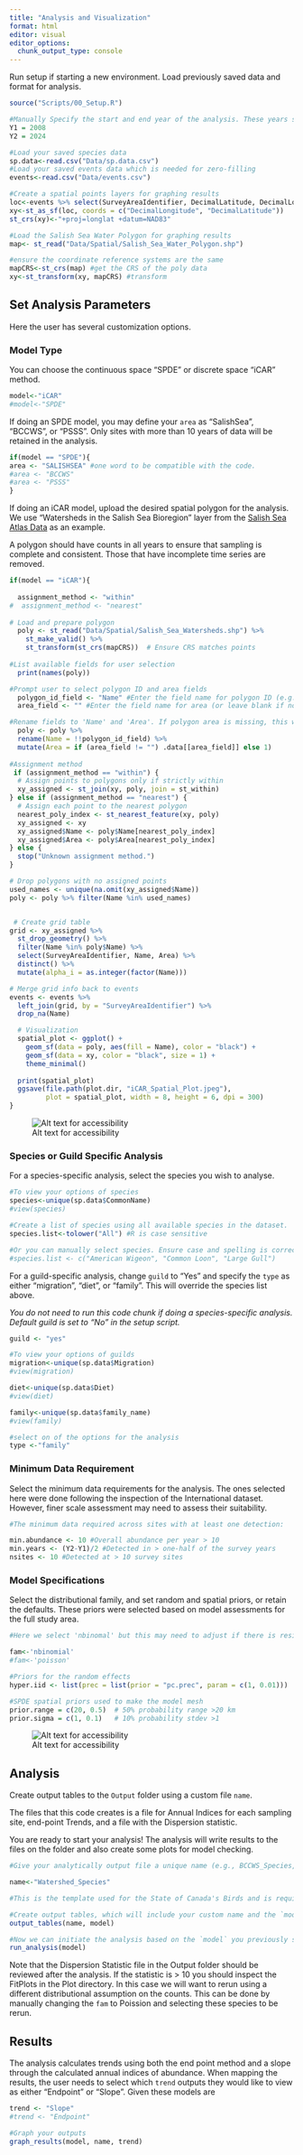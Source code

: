 ```yaml
---
title: "Analysis and Visualization"
format: html
editor: visual
editor_options: 
  chunk_output_type: console
---
```


Run setup if starting a new environment. Load previously saved data and format for analysis.

```r

source("Scripts/00_Setup.R")

#Manually Specify the start and end year of the analysis. These years should match those selected for the data cleaning scripts. 
Y1 = 2008
Y2 = 2024

#Load your saved species data 
sp.data<-read.csv("Data/sp.data.csv")
#Load your saved events data which is needed for zero-filling
events<-read.csv("Data/events.csv")

#Create a spatial points layers for graphing results
loc<-events %>% select(SurveyAreaIdentifier, DecimalLatitude, DecimalLongitude) %>% distinct()
xy<-st_as_sf(loc, coords = c("DecimalLongitude", "DecimalLatitude"))
st_crs(xy)<-"+proj=longlat +datum=NAD83"

#Load the Salish Sea Water Polygon for graphing results 
map<- st_read("Data/Spatial/Salish_Sea_Water_Polygon.shp")

#ensure the coordinate reference systems are the same
mapCRS<-st_crs(map) #get the CRS of the poly data
xy<-st_transform(xy, mapCRS) #transform 

```

## Set Analysis Parameters {#3.1Analysis}

Here the user has several customization options.

### Model Type {#3.1.1Analysis}

You can choose the continuous space "SPDE" or discrete space "iCAR" method.

```r

model<-"iCAR"
#model<-"SPDE"

```

If doing an SPDE model, you may define your `area` as "SalishSea", "BCCWS", or "PSSS". Only sites with more than 10 years of data will be retained in the analysis.

```r

if(model == "SPDE"){
area <- "SALISHSEA" #one word to be compatible with the code.
#area <- "BCCWS"
#area <- "PSSS"
}

```

If doing an iCAR model, upload the desired spatial polygon for the analysis. We use "Watersheds in the Salish Sea Bioregion" layer from the [Salish Sea Atlas Data](https://salish-sea-atlas-data-wwu.hub.arcgis.com/) as an example.

A polygon should have counts in all years to ensure that sampling is complete and consistent. Those that have incomplete time series are removed.

```r
if(model == "iCAR"){
  
  assignment_method <- "within"  
#  assignment_method <- "nearest"
  
# Load and prepare polygon
  poly <- st_read("Data/Spatial/Salish_Sea_Watersheds.shp") %>% 
    st_make_valid() %>% 
    st_transform(st_crs(mapCRS))  # Ensure CRS matches points
  
#List available fields for user selection
  print(names(poly))

#Prompt user to select polygon ID and area fields
  polygon_id_field <- "Name" #Enter the field name for polygon ID (e.g., 'WatershedID')
  area_field <- "" #Enter the field name for area (or leave blank if none or you desire equal weights)

#Rename fields to 'Name' and 'Area'. If polygon area is missing, this will be created and assigned to 1. Analytically, this means the "Study Area" trend will be equally weighted across all polygons. 
  poly <- poly %>%
  rename(Name = !!polygon_id_field) %>%
  mutate(Area = if (area_field != "") .data[[area_field]] else 1)
  
#Assignment method   
 if (assignment_method == "within") {
  # Assign points to polygons only if strictly within
  xy_assigned <- st_join(xy, poly, join = st_within)
} else if (assignment_method == "nearest") {
  # Assign each point to the nearest polygon
  nearest_poly_index <- st_nearest_feature(xy, poly)
  xy_assigned <- xy
  xy_assigned$Name <- poly$Name[nearest_poly_index]
  xy_assigned$Area <- poly$Area[nearest_poly_index]
} else {
  stop("Unknown assignment method.")
}

# Drop polygons with no assigned points
used_names <- unique(na.omit(xy_assigned$Name))
poly <- poly %>% filter(Name %in% used_names)


 # Create grid table
grid <- xy_assigned %>%
  st_drop_geometry() %>%
  filter(Name %in% poly$Name) %>%
  select(SurveyAreaIdentifier, Name, Area) %>%
  distinct() %>%
  mutate(alpha_i = as.integer(factor(Name)))

# Merge grid info back to events
events <- events %>%
  left_join(grid, by = "SurveyAreaIdentifier") %>%
  drop_na(Name)

  # Visualization
  spatial_plot <- ggplot() +
    geom_sf(data = poly, aes(fill = Name), color = "black") +
    geom_sf(data = xy, color = "black", size = 1) +
    theme_minimal()
  
  print(spatial_plot)
  ggsave(file.path(plot.dir, "iCAR_Spatial_Plot.jpeg"), 
         plot = spatial_plot, width = 8, height = 6, dpi = 300)
}

```

![Alt text for accessibility](Images/WatershedSampleMap.png)

### Species or Guild Specific Analysis {#3.1.2Analysis}

For a species-specific analysis, select the species you wish to analyse.

```r

#To view your options of species
species<-unique(sp.data$CommonName)
#view(species)

#Create a list of species using all available species in the dataset.
species.list<-tolower("All") #R is case sensitive

#Or you can manually select species. Ensure case and spelling is correct. 
#species.list <- c("American Wigeon", "Common Loon", "Large Gull") 


```

For a guild-specific analysis, change `guild` to "Yes" and specify the `type` as either "migration", "diet", or "family". This will override the species list above.

*You do not need to run this code chunk if doing a species-specific analysis. Default guild is set to "No" in the setup script.*

```r

guild <- "yes"

#To view your options of guilds
migration<-unique(sp.data$Migration)
#view(migration)

diet<-unique(sp.data$Diet)
#view(diet)

family<-unique(sp.data$family_name)
#view(family)

#select on of the options for the analysis
type <-"family"

```

### Minimum Data Requirement {#3.1.3Analysis}

Select the minimum data requirements for the analysis. The ones selected here were done following the inspection of the International dataset. However, finer scale assessment may need to assess their suitability.

```r

#The minimum data required across sites with at least one detection:

min.abundance <- 10 #Overall abundance per year > 10
min.years <- (Y2-Y1)/2 #Detected in > one-half of the survey years
nsites <- 10 #Detected at > 10 survey sites

```

### Model Specifications

Select the distributional family, and set random and spatial priors, or retain the defaults. These priors were selected based on model assessments for the full study area.

```r

#Here we select 'nbinomal' but this may need to adjust if there is residual overdispersion. 

fam<-'nbinomial'
#fam<-'poisson'

#Priors for the random effects
hyper.iid <- list(prec = list(prior = "pc.prec", param = c(1, 0.01)))

#SPDE spatial priors used to make the model mesh
prior.range = c(20, 0.5)  # 50% probability range >20 km  
prior.sigma = c(1, 0.1)   # 10% probability stdev >1 

```

![Alt text for accessibility](Images/SPDEModelMesh.png)

## Analysis {#3.2Analysis}

Create output tables to the `Output` folder using a custom file `name`.

The files that this code creates is a file for Annual Indices for each sampling site, end-point Trends, and a file with the Dispersion statistic.

You are ready to start your analysis! The analysis will write results to the files on the folder and also create some plots for model checking.

```r

#Give your analytically output file a unique name (e.g., BCCWS_Species, SalishSea_Migration, Watershed_Species), 

name<-"Watershed_Species"

#This is the template used for the State of Canada's Birds and is required for upload into NatureCounts

#Create output tables, which will include your custom name and the `model` you specified.
output_tables(name, model)

#Now we can initiate the analysis based on the `model` you previously specified.   
run_analysis(model)

```

Note that the Dispersion Statistic file in the Output folder should be reviewed after the analysis. If the statistic is \> 10 you should inspect the FitPlots in the Plot directory. In this case we will want to rerun using a different distributional assumption on the counts. This can be done by manually changing the `fam` to Poission and selecting these species to be rerun.

## Results {#3.3Vis}

The analysis calculates trends using both the end point method and a slope through the calculated annual indices of abundance. When mapping the results, the user needs to select which `trend` outputs they would like to view as either "Endpoint" or "Slope". Given these models are

```r

trend <- "Slope" 
#trend <- "Endpoint"

#Graph your outputs
graph_results(model, name, trend)


```
